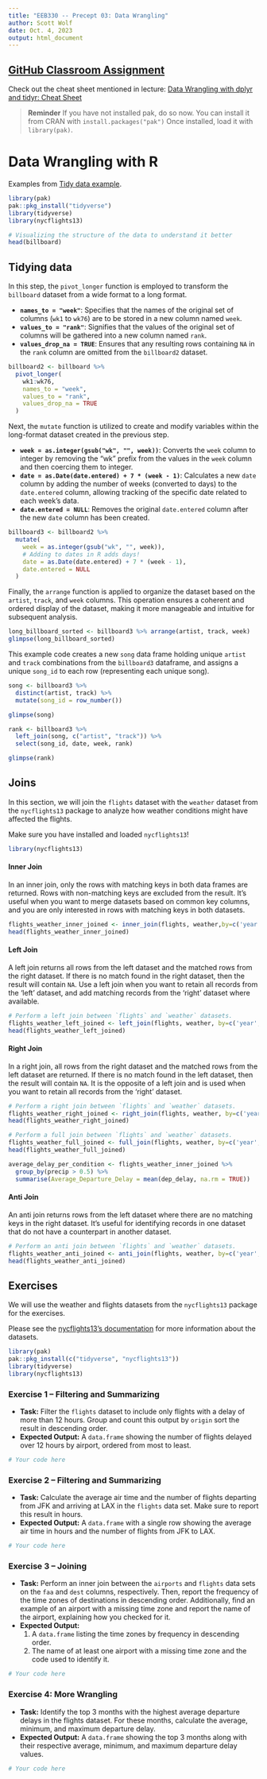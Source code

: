```yaml
---
title: "EEB330 -- Precept 03: Data Wrangling"
author: Scott Wolf
date: Oct. 4, 2023
output: html_document
---
```


## [GitHub Classroom Assignment](https://classroom.github.com/a/AIWs3yHM)

Check out the cheat sheet mentioned in lecture: [Data Wrangling with dplyr and tidyr: Cheat Sheet](https://www.rstudio.com/wp-content/uploads/2015/02/data-wrangling-cheatsheet.pdf)

> **Reminder** If you have not installed pak, do so now.  You can install it from CRAN with `install.packages("pak")` Once installed, load it with `library(pak)`.

# Data Wrangling with R


Examples from [Tidy data example](https://cran.r-project.org/web/packages/tidyr/vignettes/tidy-data.html).
```r
library(pak)
pak::pkg_install("tidyverse")
library(tidyverse)
library(nycflights13)
```

```r
# Visualizing the structure of the data to understand it better
head(billboard)
```

## Tidying data

In this step, the `pivot_longer` function is employed to transform the `billboard` dataset from a wide format to a long format. 

- **`names_to = "week"`**: Specifies that the names of the original set of columns (`wk1` to `wk76`) are to be stored in a new column named `week`.
- **`values_to = "rank"`**: Signifies that the values of the original set of columns will be gathered into a new column named `rank`.
- **`values_drop_na = TRUE`**: Ensures that any resulting rows containing `NA` in the `rank` column are omitted from the `billboard2` dataset.

```r
billboard2 <- billboard %>%
  pivot_longer(
    wk1:wk76,
    names_to = "week",
    values_to = "rank",
    values_drop_na = TRUE
  )

```

Next, the `mutate` function is utilized to create and modify variables within the long-format dataset created in the previous step.

- **`week = as.integer(gsub("wk", "", week))`**: Converts the `week` column to integer by removing the "wk" prefix from the values in the `week` column and then coercing them to integer.
- **`date = as.Date(date.entered) + 7 * (week - 1)`**: Calculates a new `date` column by adding the number of weeks (converted to days) to the `date.entered` column, allowing tracking of the specific date related to each week's data.
- **`date.entered = NULL`**: Removes the original `date.entered` column after the new `date` column has been created.

```r
billboard3 <- billboard2 %>%
  mutate(
    week = as.integer(gsub("wk", "", week)),
    # Adding to dates in R adds days!
    date = as.Date(date.entered) + 7 * (week - 1),
    date.entered = NULL
  )

```

Finally, the `arrange` function is applied to organize the dataset based on the `artist`, `track`, and `week` columns. This operation ensures a coherent and ordered display of the dataset, making it more manageable and intuitive for subsequent analysis.

```r
long_billboard_sorted <- billboard3 %>% arrange(artist, track, week)
glimpse(long_billboard_sorted)
```


This example code creates a new `song` data frame holding unique `artist` and `track` combinations from the `billboard3` dataframe, and assigns a unique `song_id` to each row (representing each unique song).
```r
song <- billboard3 %>% 
  distinct(artist, track) %>%
  mutate(song_id = row_number())

glimpse(song)
```

```r
rank <- billboard3 %>%
  left_join(song, c("artist", "track")) %>%
  select(song_id, date, week, rank)

glimpse(rank)
```


## Joins
In this section, we will join the `flights` dataset with the `weather` dataset from the `nycflights13` package to analyze how weather conditions might have affected the flights.

Make sure you have installed and loaded `nycflights13`!
```r
library(nycflights13)
```


#### Inner Join
In an inner join, only the rows with matching keys in both data frames are returned. Rows with non-matching keys are excluded from the result. It's useful when you want to merge datasets based on common key columns, and you are only interested in rows with matching keys in both datasets.

```r
flights_weather_inner_joined <- inner_join(flights, weather,by=c('year', 'month', 'day', 'hour', 'origin'))
head(flights_weather_inner_joined)
```


#### Left Join
A left join returns all rows from the left dataset and the matched rows from the right dataset. If there is no match found in the right dataset, then the result will contain `NA`. Use a left join when you want to retain all records from the 'left' dataset, and add matching records from the 'right' dataset where available.
```r
# Perform a left join between `flights` and `weather` datasets.
flights_weather_left_joined <- left_join(flights, weather, by=c('year', 'month', 'day', 'hour', 'origin'))
head(flights_weather_left_joined)
```

#### Right Join
In a right join, all rows from the right dataset and the matched rows from the left dataset are returned. If there is no match found in the left dataset, then the result will contain `NA`. It is the opposite of a left join and is used when you want to retain all records from the 'right' dataset.
```r
# Perform a right join between `flights` and `weather` datasets.
flights_weather_right_joined <- right_join(flights, weather, by=c('year', 'month', 'day', 'hour', 'origin'))
head(flights_weather_right_joined)
```

```r
# Perform a full join between `flights` and `weather` datasets.
flights_weather_full_joined <- full_join(flights, weather, by=c('year', 'month', 'day', 'hour', 'origin'))
head(flights_weather_full_joined)
```


```r
average_delay_per_condition <- flights_weather_inner_joined %>%
  group_by(precip > 0.5) %>%
  summarise(Average_Departure_Delay = mean(dep_delay, na.rm = TRUE))
```

#### Anti Join
An anti join returns rows from the left dataset where there are no matching keys in the right dataset. It's useful for identifying records in one dataset that do not have a counterpart in another dataset.
```r
# Perform an anti join between `flights` and `weather` datasets.
flights_weather_anti_joined <- anti_join(flights, weather, by=c('year', 'month', 'day', 'hour', 'origin'))
head(flights_weather_anti_joined)

```

## Exercises

We will use the weather and flights datasets from the `nycflights13` package for the exercises.

Please see the [nycflights13's documentation](https://cran.r-project.org/web/packages/nycflights13/nycflights13.pdf) for more information about the datasets.

```r
library(pak)
pak::pkg_install(c("tidyverse", "nycflights13"))
library(tidyverse)
library(nycflights13)
```

### Exercise 1 -- Filtering and Summarizing

- **Task:** Filter the `flights` dataset to include only flights with a delay of more than 12 hours. Group and count this output by `origin` sort the result in descending order.
- **Expected Output:** A `data.frame` showing the number of flights delayed over 12 hours by airport, ordered from most to least.

```r
# Your code here
```


### Exercise 2 -- Filtering and Summarizing

- **Task:** Calculate the average air time and the number of flights departing from JFK and arriving at LAX in the `flights` data set. Make sure to report this result in hours.
- **Expected Output:** A `data.frame` with a single row showing the average air time in hours and the number of flights from JFK to LAX.

```r
# Your code here
```


### Exercise 3 -- Joining

- **Task:** Perform an inner join between the `airports` and `flights` data sets on the `faa` and `dest` columns, respectively. Then, report the frequency of the time zones of destinations in descending order. Additionally, find an example of an airport with a missing time zone and report the name of the airport, explaining how you checked for it.
- **Expected Output:** 
   1. A `data.frame` listing the time zones by frequency in descending order.
   2. The name of at least one airport with a missing time zone and the code used to identify it.

```r
# Your code here
```


### Exercise 4: More Wrangling

- **Task:** Identify the top 3 months with the highest average departure delays in the flights dataset. For these months, calculate the average, minimum, and maximum departure delay.
- **Expected Output:** A `data.frame` showing the top 3 months along with their respective average, minimum, and maximum departure delay values.

```r
# Your code here
```